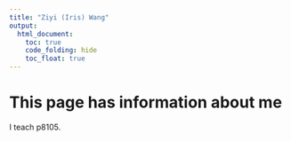 ```yaml
---
title: "Ziyi (Iris) Wang"
output: 
  html_document:
    toc: true
    code_folding: hide
    toc_float: true
---
```


# This page has information about me

I teach p8105.
